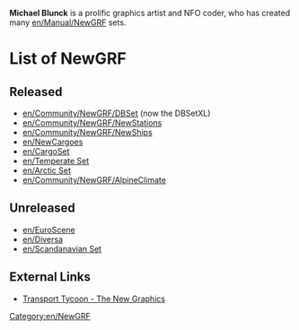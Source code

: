 '''Michael Blunck''' is a prolific graphics artist and NFO coder, who has created many [[en/Manual/NewGRF]] sets.

=List of NewGRF=
==Released==
*[[en/Community/NewGRF/DBSet]] (now the DBSetXL)
*[[en/Community/NewGRF/NewStations]]
*[[en/Community/NewGRF/NewShips]]
*[[en/NewCargoes]]
*[[en/CargoSet]]
*[[en/Temperate Set]]
*[[en/Arctic Set]]
*[[en/Community/NewGRF/AlpineClimate]]

==Unreleased==
*[[en/EuroScene]]
*[[en/Diversa]]
*[[en/Scandanavian Set]]

==External Links==
*[http://www.ttdpatch.de Transport Tycoon - The New Graphics]

[[Category:en/NewGRF]]